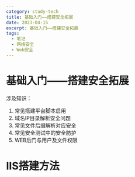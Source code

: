 ```yaml
---
category: study-tech
title: 基础入门——搭建安全拓展
date: 2023-04-15
excerpt: 基础入门——搭建安全拓展
tags:
  - 笔记
  - 网络安全
  - Web安全
---
```

# 基础入门——搭建安全拓展

涉及知识：

1. 常见搭建平台脚本启用
2. 域名IP目录解析安全问题
3. 常见文件后缀解析对应安全
4. 常见安全测试中的安全防护
5. WEB后门与用户及文件权限

# IIS搭建方法